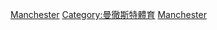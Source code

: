 [[Category:大曼徹斯特郡足球俱樂部|Manchester]]
[[Category:曼徹斯特體育|Category:曼徹斯特體育]]
[[Category:依英格蘭城市劃分的足球俱樂部|Manchester]]